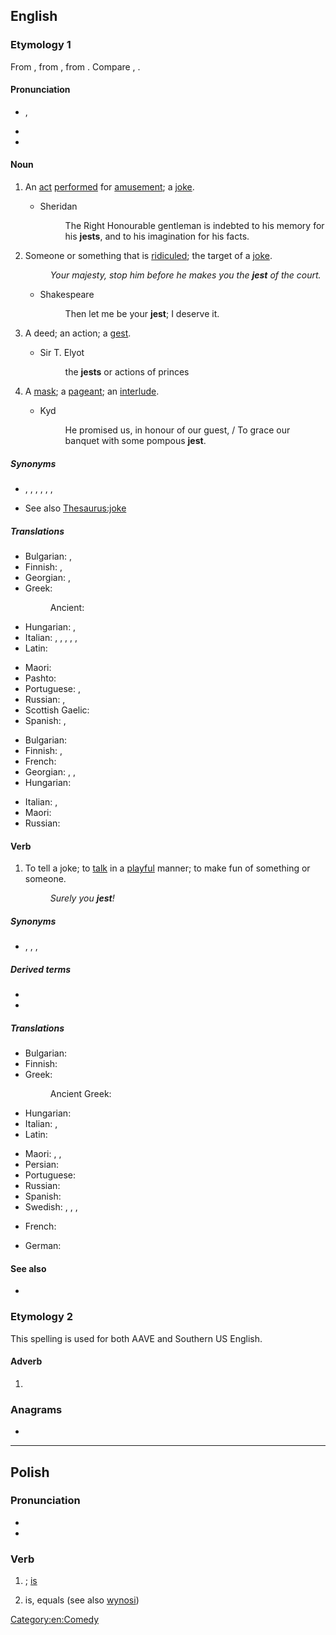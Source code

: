 {{also|Jëst|jesť}}
==English==

===Etymology 1===
From {{etyl|enm|en}} {{m|enm|geste||idle tale}}, from {{etyl|fro|en}} {{m|fro|geste||acts, exploits}}, from {{etyl|la|en}} {{m|la|gesta||acts, deeds}}. Compare {{m|en|gest}}, {{m|en|gesture}}.

====Pronunciation====
* {{enPR|jĕst}}, {{IPA|/dʒɛst/|lang=en}}
* {{audio|en-us-jest.ogg|Audio (US)|lang=en}}
* {{rhymes|ɛst|lang=en}}

====Noun====
{{en-noun}}

# {{lb|en|archaic}} An [[act]] [[perform]]ed for [[amusement]]; a [[joke]].
#* Sheridan
#*: The Right Honourable gentleman is indebted to his memory for his '''jests''', and to his imagination for his facts.
# {{lb|en|archaic}} Someone or something that is [[ridicule]]d; the target of a [[joke]].
#: ''Your majesty, stop him before he makes you the '''jest''' of the court.''
#* Shakespeare
#*: Then let me be your '''jest'''; I deserve it.
# {{lb|en|obsolete}} A deed; an action; a [[gest]].
#* Sir T. Elyot
#*: the '''jests''' or actions of princes
# {{lb|en|obsolete}} A [[mask]]; a [[pageant]]; an [[interlude]].
#: {{rfquotek|Nares}}
#* Kyd
#*: He promised us, in honour of our guest, / To grace our banquet with some pompous '''jest'''.

=====Synonyms=====
* {{sense|joke}} {{l|en|prank}}, {{l|en|gag}}, {{l|en|laughingstock}}, {{l|en|banter}}, {{l|en|crack}}, {{l|en|wisecrack}}, {{l|en|witticism}}
* See also [[Thesaurus:joke]]

=====Translations=====
{{trans-top|joke}}
* Bulgarian: {{t+|bg|шега|f}}, {{t+|bg|закачка|f}}
* Finnish: {{t+|fi|pila}}, {{t+|fi|vitsi}}
* Georgian: {{t|ka|ხუმრობა}}, {{t|ka|ოხუნჯობა}}
* Greek:
*: Ancient: {{t|grc|χλεύη|f}}
* Hungarian: {{t+|hu|tréfa}}, {{t|hu|tréfálkozás}}
* Italian: {{t+|it|scherzo}}, {{t+|it|barzelletta}}, {{t+|it|battuta|f}}, {{t+|it|celia|f}}, {{t+|it|arguzia|f}}, {{t+|it|facezia|f}}
* Latin: {{t|la|iocus|m}}
{{trans-mid}}
* Maori: {{t|mi|takao}}
* Pashto: {{t+|ps|ټوکه|f|tr=ṭoka}}
* Portuguese: {{t+|pt|gracejo|m}}, {{t+|pt|piada|f}}
* Russian: {{t+|ru|насме́шка|f}}, {{t+|ru|остро́та|f}} {{qualifier|not to confuse with острота́ - bitterness, sharpness, etc.}}
* Scottish Gaelic: {{t|gd|fealla-dhà|m}}
* Spanish: {{t+|es|broma|f}}, {{t+|es|chiste|m}}
{{trans-bottom}}

{{trans-top|target of a joke}}
* Bulgarian: {{t+|bg|посмешище}}
* Finnish: {{t|fi|naurunaihe}}, {{t+|fi|vitsi}}
* French: {{t+|fr|risée|f}}
* Georgian: {{t|ka|დაცინვის საგანი}}, {{t|ka|დასაცინი}}, {{t|ka|სასაცილო}}
* Hungarian: {{t|hu|nevetség tárgya}}
{{trans-mid}}
* Italian: {{t|it|oggetto di scherno}}, {{t+|it|zimbello|m}}
* Maori: {{t|mi|omeke}}
* Russian: {{t+|ru|посме́шище|n}}
{{trans-bottom}}

====Verb====
{{en-verb}}

# To tell a joke; to [[talk]] in a [[playful]] manner; to make fun of something or someone. <!--transitive and intransitive-->
#: ''Surely you '''jest'''!''

=====Synonyms=====
* {{sense|to joke}} {{l|en|banter}}, {{l|en|kid}}, {{l|en|mock}}, {{l|en|tease}}

=====Derived terms=====
* {{l|en|jester}}
* {{l|en|jestingly}}

=====Translations=====
{{trans-top|to tell a joke}}
* Bulgarian: {{t|bg|шегувам се}}
* Finnish: {{t+|fi|vitsailla}}
* Greek:
*: Ancient Greek: {{t|grc|σκώπτω}}
* Hungarian: {{t+|hu|tréfálkozik}}
* Italian: {{t+|it|scherzare}}, {{t|it|affabulare}}
* Latin: {{t|la|iocor}}
{{trans-mid}}
* Maori: {{t|mi|nene}}, {{t|mi|whakanene}}, {{t|mi|kārikarika}}
* Persian: {{t+|fa|لاغیدن|tr=lâğidan|sc=fa-Arab}}
* Portuguese: {{t+|pt|gracejar}}
* Russian: {{t+|ru|шути́ть}}
* Spanish: {{t+|es|bromear}}
* Swedish: {{t+|sv|skämta}}, {{t+|sv|skoja}}, {{t+|sv|driva}}, {{t+|sv|gyckla}}
{{trans-bottom}}

{{checktrans-top}}
* French: {{t+check|fr|blaguer}}
{{trans-mid}}
* German: {{t-check|de|Spaß machen}}
{{trans-bottom}}

====See also====
* {{pedialite}}

===Etymology 2===
{{eye dialect of|just|lang=en}} This spelling is used for both AAVE and Southern US English.

====Adverb====
{{en-adv|-}}

# {{lb|en|AAVE|Southern US}} {{alternative spelling of|just|lang=en}}

===Anagrams===
* {{anagrams|en|a=ejst|ESTJ|Jets|jets}}

[[Category:en:Comedy]]

----

==Polish==

===Pronunciation===
* {{pl-IPA}}
* {{audio|Pl-jest.ogg|Audio|lang=pl}}

===Verb===
{{head|pl|verb form}}

# {{inflection of|być||3|s|pres|indc|lang=pl}}; [[is]]
#: {{ux|pl|Ona '''jest''' ładna.|translation=She's pretty.|inline=1}}
#: {{ux|pl|Agnieszka '''jest''' studentką.|translation=Agnieszka is a student.|inline=1}}
# {{lb|pl|mathematics}} is, equals (see also [[wynosi]])
#: {{ux|pl|dwa plus dwa '''jest''' cztery.|translation=Two plus two is four.|inline=1}}
